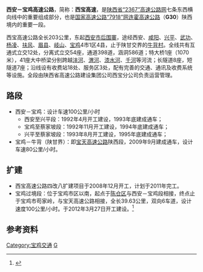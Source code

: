 {{中国高速公路信息框
| 编号 = G30
| 名称 = 西安－宝鸡高速公路
| 地圖 = 
| 路線簡稱 = 西宝
| 最近通車日期 = 2009年9月
| 规划总里程 = 203
| 起點 = [[西安绕城高速|西安绕城高速]]阿房宫立交
| 終點 = [[宝鸡市|宝鸡市]]牛背（陕甘界）
| 出口處數 = 
| 服务区数 = 3
}}
'''西安－宝鸡高速公路'''，简称：'''西宝高速'''，是[[陕西省|陕西省]][[陕西高速公路|“2367”高速公路网]]七条东西横向线中的重要组成部分，也是[[中国国家高速公路网|国家高速公路“7918”网]][[连霍高速公路|连霍高速公路]]（'''G30'''）陕西境内的重要一段。

西宝高速公路全长203公里，东起[[西安市|西安市]][[后围寨|后围寨]]，途经西安、[[咸阳|咸阳]]、[[兴平|兴平]]、[[武功|武功]]、[[杨凌|杨凌]]、[[扶风|扶风]]、[[眉县|眉县]]、[[岐山|岐山]]、[[宝鸡|宝鸡]]4市1区4县，止于陕甘交界的[[牛背村|牛背村]]。全线共有互通式立交12处，分离式立交54座，通道398道，涵洞586道；特大桥1座（1070米），41座大中桥梁分别跨越[[沣河|沣河]]、[[渭河|渭河]]、[[漆水河|漆水河]]、[[千河|千河]]等河流；长隧道8座，短隧道7座；沿线设有收费站18处、服务区3处，配有完善的交通、通讯及收费系统等设施。全段由陕西省高速公路建设集团公司西宝分公司负责运营管理。

== 路段 ==
* 西安－宝鸡：设计车速100公里/小时
**西安至兴平段：1992年4月开工建设，1993年底建成通车；
**宝鸡至蔡家坡段：1992年11月开工建设，1994年底建成通车；
**兴平至蔡家坡段：1993年8月开工建设，1995年底建成通车；
* 宝鸡－牛背（陕甘界）：即[[宝天高速公路|宝天高速公路]]陕西段，2009年9月建成通车，设计车速80公里/小时。

== 扩建 ==
* 西宝高速公路四改八扩建项目于2008年12月开工，计划于2011年完工。
* 宝鸡过境段：位于宝鸡市区以南，起点于[[陈仓区|陈仓区]]与西安－宝鸡段相接，终点止于宝鸡市苟家岭，与宝天高速公路相接，全长39.63公里，双向6车道，设计速度100公里/小时。于2012年3月27日开工建设。<ref>{{cite web|url=http://news.cnwest.com/content/2012-03/27/content_6237951.htm|title=连霍高速宝鸡过境段27日开工|publisher=西部网|date=2012-03-27|accessdate=2012-03-28|archive-url=https://web.archive.org/web/20160304125840/http://news.cnwest.com/content/2012-03/27/content_6237951.htm|archive-date=2016-03-04|dead-url=yes}}</ref>

== 参考资料 ==
{{reflist}}
 
{{交通小作品}}
{{陕西高速公路}}

[[Category:宝鸡交通|Category:宝鸡交通]]
[[Category:西安市高速公路|G]]